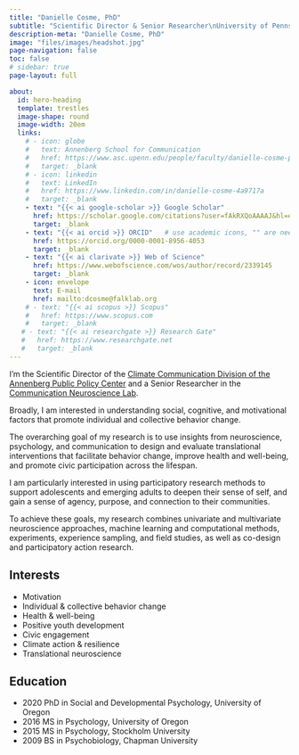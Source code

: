 ```yaml
---
title: "Danielle Cosme, PhD"
subtitle: "Scientific Director & Senior Researcher\nUniversity of Pennsylvania"
description-meta: "Danielle Cosme, PhD"
image: "files/images/headshot.jpg"
page-navigation: false
toc: false
# sidebar: true
page-layout: full

about:
  id: hero-heading
  template: trestles 
  image-shape: round
  image-width: 20em
  links:
    # - icon: globe
    #   text: Annenberg School for Communication
    #   href: https://www.asc.upenn.edu/people/faculty/danielle-cosme-phd
    #   target: _blank
    # - icon: linkedin
    #   text: LinkedIn
    #   href: https://www.linkedin.com/in/danielle-cosme-4a9717a
    #   target: _blank
    - text: "{{< ai google-scholar >}} Google Scholar"
      href: https://scholar.google.com/citations?user=fAkRXQoAAAAJ&hl=en
      target: _blank
    - text: "{{< ai orcid >}} ORCID"   # use academic icons, "" are needed, you also need to install the fontawesome extension
      href: https://orcid.org/0000-0001-8956-4053
      target: _blank
    - text: "{{< ai clarivate >}} Web of Science"
      href: https://www.webofscience.com/wos/author/record/2339145
      target: _blank
    - icon: envelope
      text: E-mail
      href: mailto:dcosme@falklab.org   
    # - text: "{{< ai scopus >}} Scopus"
    #   href: https://www.scopus.com
    #   target: _blank
   # - text: "{{< ai researchgate >}} Research Gate"
   #   href: https://www.researchgate.net
   #   target: _blank
---
```


::: {#hero-heading}
I'm the Scientific Director of the [Climate Communication Division of the Annenberg Public Policy Center](https://www.annenbergpublicpolicycenter.org/cc/) and a Senior Researcher in the [Communication Neuroscience Lab](https://cn.asc.upenn.edu/).

Broadly, I am interested in understanding social, cognitive, and motivational factors that promote individual and collective behavior change.

The overarching goal of my research is to use insights from neuroscience, psychology, and communication to design and evaluate translational interventions that facilitate behavior change, improve health and well-being, and promote civic participation across the lifespan.

I am particularly interested in using participatory research methods to support adolescents and emerging adults to deepen their sense of self, and gain a sense of agency, purpose, and connection to their communities.

To achieve these goals, my research combines univariate and multivariate neuroscience approaches, machine learning and computational methods, experiments, experience sampling, and field studies, as well as co-design and participatory action research. 

## Interests

-   Motivation
-   Individual & collective behavior change
-   Health & well-being
-   Positive youth development
-   Civic engagement
-   Climate action & resilience
-   Translational neuroscience

## Education

-   2020 PhD in Social and Developmental Psychology, University of Oregon
-   2016 MS in Psychology, University of Oregon
-   2015 MS in Psychology, Stockholm University
-   2009 BS in Psychobiology, Chapman University
:::
